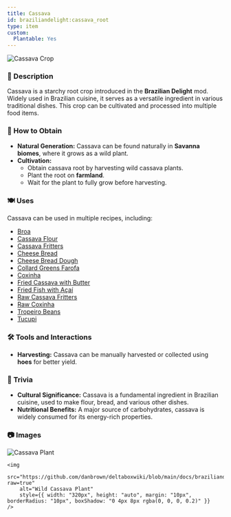 ```yaml
---
title: Cassava
id: braziliandelight:cassava_root
type: item
custom:
  Plantable: Yes
---
```


<img src="https://github.com/danbrown/deltaboxwiki/blob/main/docs/braziliandelight/.assets/images/brazilliandelight/crops/cassava_crop.png?raw=true" alt="Cassava Crop"/>

### 📜 Description
Cassava is a starchy root crop introduced in the **Brazilian Delight** mod. Widely used in Brazilian cuisine, it serves as a versatile ingredient in various traditional dishes. This crop can be cultivated and processed into multiple food items.

### 🌾 How to Obtain
- **Natural Generation:** Cassava can be found naturally in **Savanna biomes**, where it grows as a wild plant.
- **Cultivation:**
  - Obtain cassava root by harvesting wild cassava plants.
  - Plant the root on **farmland**.
  - Wait for the plant to fully grow before harvesting.

### 🍽️ Uses
Cassava can be used in multiple recipes, including:
- [Broa](https://moddedmc.wiki/en/project/braziliandelight/docs/recipes)
- [Cassava Flour](https://moddedmc.wiki/en/project/braziliandelight/docs/recipes)
- [Cassava Fritters](https://moddedmc.wiki/en/project/braziliandelight/docs/recipes)
- [Cheese Bread](https://moddedmc.wiki/en/project/braziliandelight/docs/recipes)
- [Cheese Bread Dough](https://moddedmc.wiki/en/project/braziliandelight/docs/recipes)
- [Collard Greens Farofa](https://moddedmc.wiki/en/project/braziliandelight/docs/recipes)
- [Coxinha](https://moddedmc.wiki/en/project/braziliandelight/docs/recipes)
- [Fried Cassava with Butter](https://moddedmc.wiki/en/project/braziliandelight/docs/recipes)
- [Fried Fish with Açaí](https://moddedmc.wiki/en/project/braziliandelight/docs/recipes)
- [Raw Cassava Fritters](https://moddedmc.wiki/en/project/braziliandelight/docs/recipes)
- [Raw Coxinha](https://moddedmc.wiki/en/project/braziliandelight/docs/recipes)
- [Tropeiro Beans](https://moddedmc.wiki/en/project/braziliandelight/docs/recipes)
- [Tucupi](https://moddedmc.wiki/en/project/braziliandelight/docs/recipes)

### 🛠️ Tools and Interactions
- **Harvesting:** Cassava can be manually harvested or collected using **hoes** for better yield.

### 📌 Trivia
- **Cultural Significance:** Cassava is a fundamental ingredient in Brazilian cuisine, used to make flour, bread, and various other dishes.
- **Nutritional Benefits:** A major source of carbohydrates, cassava is widely consumed for its energy-rich properties.

### 📷 Images

<div style={{ display: "flex", flexWrap: "wrap", justifyContent: "center" }}>
    <img 
        src="https://github.com/danbrown/deltaboxwiki/blob/main/docs/braziliandelight/.assets/images/brazilliandelight/crops/nature/cassava_nature.png?raw=true"
        alt="Cassava Plant"
        style={{ width: "320px", height: "auto", margin: "10px", borderRadius: "10px", boxShadow: "0 4px 8px rgba(0, 0, 0, 0.2)" }} 
    />
    
    <img 
        src="https://github.com/danbrown/deltaboxwiki/blob/main/docs/braziliandelight/.assets/images/brazilliandelight/crops/nature/wild_cassava_nature.png?raw=true"
        alt="Wild Cassava Plant"
        style={{ width: "320px", height: "auto", margin: "10px", borderRadius: "10px", boxShadow: "0 4px 8px rgba(0, 0, 0, 0.2)" }} 
    />
</div>